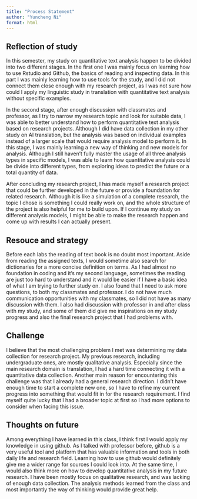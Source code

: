 ```yaml
---
title: "Process Statement"
author: "Yuncheng Ni"
format: html
---
```


## Reflection of study

In this semester, my study on quantitative text analysis happen to be divided into two different stages. In the first one I was mainly focus on learning how to use Rstudio and Github, the basics of reading and inspecting data. In this part I was mainly learning how to use tools for the study, and I did not connect them close enough with my research project, as I was not sure how could I apply my linguistic study in translation with quantitative text analysis without specific examples.

In the second stage, after enough discussion with classmates and professor, as I try to narrow my research topic and look for suitable data, I was able to better understand how to perform quantitative text analysis based on research projects. Although I did have data collection in my other study on AI translation, but the analysis was based on individual examples instead of a larger scale that would require analysis model to perform it. In this stage, I was mainly learning a new way of thinking and new models for analysis. Although I still haven't fully master the usage of all three analysis types in specific models, I was able to learn how quantitative analysis could be divide into different types, from exploring ideas to predict the future or a total quantity of data.

After concluding my research project, I has made myself a research project that could be further developed in the future or provide a foundation for related research. Although it is like a simulation of a complete research, the topic I chose is something I could really work on, and the whole structure of the project is also helpful for me to build upon. If I continue my study on different analysis models, I might be able to make the research happen and come up with results I can actually present.


## Resouce and strategy

Before each labs the reading of text book is no doubt most important. Aside from reading the assigned texts, I would sometime also search for dictionaries for a more concise definition on terms. As I had almost no foundation in coding and it's my second language, sometimes the reading are just too hard to understand and it would be easier if I have a basic idea of what I am trying to further study on. I also found that I need to ask more questions, to both my classmates and professor. I do not have much communication opportunities with my classmates, so I did not have as many discussion with them. I also had discussion with professor in and after class with my study, and some of them did give me inspirations on my study progress and also the final research project that I had problems with.


## Challenge

I believe that the most challenging problem I met was determining my data collection for research project. My previous research, including undergraduate ones, are mostly qualitative analysis. Especially since the main research domain is translation, I had a hard time connecting it with a quantitative data collection. Another main reason for encountering this challenge was that I already had a general research direction. I didn't have enough time to start a complete new one, so I have to refine my current progress into something that would fit in for the research requirement. I find myself quite lucky that I had a broader topic at first so I had more options to consider when facing this issue.


## Thoughts on future

Among everything I have learned in this class, I think first I would apply my knowledge in using github. As I talked with professor before, github is a very useful tool and platform that has valuable information and tools in both daily life and research field. Learning how to use github would definitely give me a wider range for sources I could look into. At the same time, I would also think more on how to develop quantitative analysis in my future research. I have been mostly focus on qualitative research, and was lacking of enough data collection. The analysis methods learned from the class and most importantly the way of thinking would provide great help.
